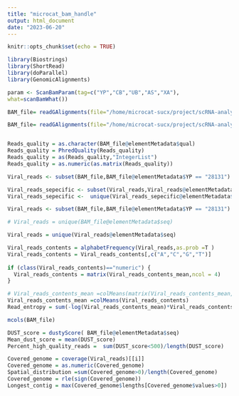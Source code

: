 ```yaml
---
title: "microcat_bam_handle"
output: html_document
date: "2023-06-20"
---
```


```r
knitr::opts_chunk$set(echo = TRUE)
```


```r
library(Biostrings)
library(ShortRead)
library(doParallel)
library(GenomicAlignments)
```
```r
param <- ScanBamParam(tag=c("YP","CB","UB","AS","XA"),
what=scanBamWhat())

BAM_file= readGAlignments(file="/home/microcat-sucx/project/scRNA-analysis/benchmark/Galeano2022/results/03.classifier/pathseq_classified_output/MOI_100_S4/MOI_100_S4_pathseq_classified.bam",param = ScanBamParam(what =scanBamWhat()))

BAM_file= readGAlignments(file="/home/microcat-sucx/project/scRNA-analysis/benchmark/Galeano2022/results/04.test/MOI_100_S4/MOI_100_S4_pathseq_classified_keep_CB_sorted.bam",param = param)



```
```r
Reads_quality = as.character(BAM_file@elementMetadata$qual)
Reads_quality = PhredQuality(Reads_quality)
Reads_quality = as(Reads_quality,"IntegerList")
Reads_quality = as.numeric(as.matrix(Reads_quality))
```

```r
Viral_reads <- subset(BAM_file,BAM_file@elementMetadata$YP == "28131")

Viral_reads_sepecific <- subset(Viral_reads,Viral_reads@elementMetadata$CB == "TTTCCTCAGTTGAGTA-1")
Viral_reads_sepecific <-  unique(Viral_reads_sepecific@elementMetadata$seq)
```

```r
Viral_reads <- subset(BAM_file,BAM_file@elementMetadata$YP == "28131")

# Viral_reads = unique(BAM_file@elementMetadata$seq)

Viral_reads = unique(Viral_reads@elementMetadata$seq)

Viral_reads_contents = alphabetFrequency(Viral_reads,as.prob =T )
Viral_reads_contents = Viral_reads_contents[,c("A","C","G","T")]
    
if (class(Viral_reads_contents)=="numeric") {
  Viral_reads_contents = matrix(Viral_reads_contents_mean,ncol = 4)
}

# Viral_reads_contents_mean =colMeans(matrix(Viral_reads_contents_mean,ncol = 4))
Viral_reads_contents_mean =colMeans(Viral_reads_contents)
Read_entropy = sum(-log(Viral_reads_contents_mean)*Viral_reads_contents_mean,na.rm = T)

```

```r
mcols(BAM_file)
```
```r
DUST_score = dustyScore( BAM_file@elementMetadata$seq)
Mean_dust_score = mean(DUST_score)
Percent_high_quality_reads =  sum(DUST_score<500)/length(DUST_score)
```

```r
Covered_genome = coverage(Viral_reads)[[i]]
Covered_genome = as.numeric(Covered_genome)
Spatial_distribution =sum(Covered_genome>0)/length(Covered_genome)
Covered_genome = rle(sign(Covered_genome))
Longest_contig = max(Covered_genome$lengths[Covered_genome$values>0])
```

